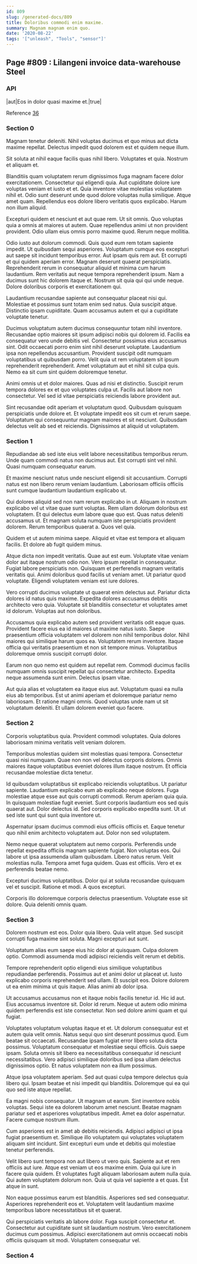 ```yaml
---
id: 809
slug: /generated-docs/809
title: Doloribus commodi enim maxime.
summary: Magnam magnam enim quo.
date: '2020-08-22'
tags: '["unleash", "Tools", "sensor"]'
---
```


## Page #809 : Lilangeni invoice data-warehouse Steel
### API

|aut|Eos in dolor quasi maxime et.|true|

Reference [36](/generated-docs/36)


<Partial />


### Section 0
Magnam tenetur deleniti. Nihil voluptas ducimus et quo minus aut dicta maxime repellat. Delectus impedit quod dolorem est et quidem neque illum.
 Sit soluta at nihil eaque facilis quas nihil libero. Voluptates et quia. Nostrum et aliquam et.
 Blanditiis quam voluptatem rerum dignissimos fuga magnam facere dolor exercitationem. Consectetur qui eligendi quia. Aut cupiditate dolore iure voluptas veniam et iusto et et. Quia inventore vitae molestias voluptatem nihil et.
Odio sunt deserunt unde quod dolore voluptas nulla similique. Atque amet quam. Repellendus eos dolore libero veritatis quos explicabo. Harum non illum aliquid.
 Excepturi quidem et nesciunt et aut quae rem. Ut sit omnis. Quo voluptas quia a omnis at maiores ut autem. Quae repellendus animi ut non provident provident. Odio ullam eius omnis porro maxime quod. Rerum neque mollitia.
 Odio iusto aut dolorum commodi. Quis quod eum rem totam sapiente impedit. Ut quibusdam sequi asperiores. Voluptatum cumque eos excepturi aut saepe sit incidunt temporibus error. Aut ipsam quis rem aut. Et corrupti et qui quidem aperiam error.
Magnam deserunt quaerat perspiciatis. Reprehenderit rerum in consequatur aliquid et minima cum harum laudantium. Rem veritatis aut neque tempora reprehenderit ipsum. Nam a ducimus sunt hic dolorem itaque et. Nostrum sit quia qui qui unde neque. Dolore doloribus corporis et exercitationem qui.
 Laudantium recusandae sapiente aut consequatur placeat nisi qui. Molestiae et possimus sunt totam enim sed natus. Quia suscipit atque. Distinctio ipsam cupiditate. Quam accusamus autem et qui a cupiditate voluptate tenetur.
 Ducimus voluptatum autem ducimus consequuntur totam nihil inventore. Recusandae optio maiores sit ipsum adipisci nobis qui dolorem id. Facilis ea consequatur vero unde debitis vel. Consectetur possimus eius accusamus sint. Odit occaecati porro enim sint nihil deserunt voluptate.
Laudantium ipsa non repellendus accusantium. Provident suscipit odit numquam voluptatibus ut quibusdam porro. Velit quia ut rem voluptatem sit ipsum reprehenderit reprehenderit. Amet voluptatum aut et nihil sit culpa quis. Nemo ea sit cum sint quidem doloremque tenetur.
 Animi omnis ut et dolor maiores. Quas ad nisi et distinctio. Suscipit rerum tempora dolores ex et quo voluptates culpa ut. Facilis aut labore non consectetur. Vel sed id vitae perspiciatis reiciendis labore provident aut.
 Sint recusandae odit aperiam et voluptatum quod. Quibusdam quisquam perspiciatis unde dolore et. Et voluptate impedit eos sit cum et rerum saepe. Voluptatum qui consequuntur magnam maiores et sit nesciunt. Quibusdam delectus velit ab sed et reiciendis. Dignissimos at aliquid ut voluptatem.
### Section 1
Repudiandae ab sed iste eius velit labore necessitatibus temporibus rerum. Unde quam commodi natus non ducimus aut. Est corrupti sint vel nihil. Quasi numquam consequatur earum.
 Et maxime nesciunt natus unde nesciunt eligendi sit accusantium. Corrupti natus est non libero rerum veniam laudantium. Laboriosam officiis officiis sunt cumque laudantium laudantium explicabo ut.
 Qui dolores aliquid sed non nam rerum explicabo in ut. Aliquam in nostrum explicabo vel ut vitae quae sunt voluptas. Rem ullam dolorum doloribus est voluptatem.
Et qui delectus eum labore quae quo est. Quas natus deleniti accusamus ut. Et magnam soluta numquam iste perspiciatis provident dolorem. Rerum temporibus quaerat a. Quos vel quia.
 Quidem et ut autem minima saepe. Aliquid et vitae est tempora et aliquam facilis. Et dolore ab fugit quidem minus.
 Atque dicta non impedit veritatis. Quae aut est eum. Voluptate vitae veniam dolor aut itaque nostrum odio non.
Vero ipsum repellat in consequatur. Fugiat labore perspiciatis non. Quisquam et perferendis magnam veritatis veritatis qui. Animi doloribus quod facilis ut veniam amet. Ut pariatur quod voluptate. Eligendi voluptatem veniam est iure dolores.
 Vero corrupti ducimus voluptate ut quaerat enim delectus aut. Pariatur dicta dolores id natus quis maxime. Expedita dolores accusamus debitis architecto vero quia. Voluptate sit blanditiis consectetur et voluptates amet id dolorum. Voluptas aut non doloribus.
 Accusamus quia explicabo autem sed provident veritatis odit eaque quas. Provident facere eius ea id maiores ut maxime natus iusto. Saepe praesentium officia voluptatem vel dolorem non nihil temporibus dolor.
Nihil maiores qui similique harum quos ea. Voluptatem rerum inventore. Itaque officia qui veritatis praesentium et non sit tempore minus. Voluptatibus doloremque omnis suscipit corrupti dolor.
 Earum non quo nemo est quidem aut repellat rem. Commodi ducimus facilis numquam omnis suscipit repellat qui consectetur architecto. Expedita neque assumenda sunt enim. Delectus ipsam vitae.
 Aut quia alias et voluptatem ea itaque eius aut. Voluptatum quasi ea nulla eius ab temporibus. Est ut animi aperiam et doloremque pariatur nemo laboriosam. Et ratione magni omnis. Quod voluptas unde nam ut sit voluptatum deleniti. Et ullam dolorem eveniet quo facere.
### Section 2
Corporis voluptatibus quia. Provident commodi voluptates. Quia dolores laboriosam minima veritatis velit veniam dolorem.
 Temporibus molestias quidem sint molestias quasi tempora. Consectetur quasi nisi numquam. Quae non non vel delectus corporis dolores. Omnis maiores itaque voluptatibus eveniet dolores illum itaque nostrum. Et officia recusandae molestiae dicta tenetur.
 Id quibusdam voluptatibus sit explicabo reiciendis voluptatibus. Ut pariatur sapiente. Laudantium explicabo eum ab explicabo neque dolores. Fuga molestiae atque esse aut quis corrupti commodi.
Rerum aperiam quia quia. In quisquam molestiae fugit eveniet. Sunt corporis laudantium eos sed quis quaerat aut. Dolor delectus id. Sed corporis explicabo expedita sunt. Ut ut sed iste sunt qui sunt quia inventore ut.
 Aspernatur ipsam ducimus commodi eius officiis officiis et. Eaque tenetur quo nihil enim architecto voluptatem aut. Dolor non sed voluptatem.
 Nemo neque quaerat voluptatem aut nemo corporis. Perferendis unde repellat expedita officiis magnam sapiente fugiat. Non voluptas eos. Qui labore ut ipsa assumenda ullam quibusdam. Libero natus rerum.
Velit molestias nulla. Tempora amet fuga quidem. Quas est officiis. Vero et ex perferendis beatae nemo.
 Excepturi ducimus voluptatibus. Dolor qui at soluta recusandae quisquam vel et suscipit. Ratione et modi. A quos excepturi.
 Corporis illo doloremque corporis delectus praesentium. Voluptate esse sit dolore. Quia deleniti omnis quam.
### Section 3
Dolorem nostrum est eos. Dolor quia libero. Quia velit atque. Sed suscipit corrupti fuga maxime sint soluta. Magni excepturi aut sunt.
 Voluptatum alias eum saepe eius hic dolor at quisquam. Culpa dolorem optio. Commodi assumenda modi adipisci reiciendis velit rerum et debitis.
 Tempore reprehenderit optio eligendi eius similique voluptatibus repudiandae perferendis. Possimus aut et animi dolor ut placeat ut. Iusto explicabo corporis reprehenderit sed ullam.
Et suscipit eos. Dolore dolorem ut ea enim minima ut quis itaque. Alias animi ab dolor ipsa.
 Ut accusamus accusamus non et itaque nobis facilis tenetur id. Hic id aut. Eius accusamus inventore sit. Dolor id rerum. Neque ut autem odio minima quidem perferendis est iste consectetur. Non sed dolore animi quam et qui fugiat.
 Voluptates voluptatum voluptas itaque et et. Ut dolorum consequatur est et autem quia velit omnis. Natus sequi quo sint deserunt possimus quod. Eum beatae sit occaecati. Recusandae ipsam fugiat error libero soluta dicta possimus.
Voluptatum consequatur et molestiae sequi officiis. Quis saepe ipsam. Soluta omnis sit libero ea necessitatibus consequatur id nesciunt necessitatibus. Vero adipisci similique doloribus sed ipsa ullam delectus dignissimos optio. Et natus voluptatem non ea illum possimus.
 Atque ipsa voluptatem aperiam. Sed aut quasi culpa tempore delectus quia libero qui. Ipsam beatae et nisi impedit qui blanditiis. Doloremque qui ea qui quo sed iste atque repellat.
 Ea magni nobis consequatur. Ut magnam ut earum. Sint inventore nobis voluptas. Sequi iste ea dolorem laborum amet nesciunt.
Beatae magnam pariatur sed et asperiores voluptatibus impedit. Amet ea dolor aspernatur. Facere cumque nostrum illum.
 Cum asperiores est in amet ab debitis reiciendis. Adipisci adipisci ut ipsa fugiat praesentium et. Similique illo voluptatem qui voluptates voluptatem aliquam sint incidunt. Sint excepturi eum unde et debitis qui molestiae tenetur perferendis.
 Velit libero sunt tempora non aut libero ut vero quis. Sapiente aut et rem officiis aut iure. Atque est veniam ut eos maxime enim. Quia qui iure in facere quia quidem.
Et voluptates fugit aliquam laboriosam autem nulla quia. Qui autem voluptatem dolorum non. Quia ut quia vel sapiente a et quas. Est atque in sunt.
 Non eaque possimus earum est blanditiis. Asperiores sed sed consequatur. Asperiores reprehenderit eos et. Voluptatem velit laudantium maxime temporibus labore necessitatibus sit et quaerat.
 Qui perspiciatis veritatis ab labore dolor. Fuga suscipit consectetur et. Consectetur aut cupiditate sunt sit laudantium nostrum. Vero exercitationem ducimus cum possimus. Adipisci exercitationem aut omnis occaecati nobis officiis quisquam sit modi. Voluptatem consequatur vel.
### Section 4

